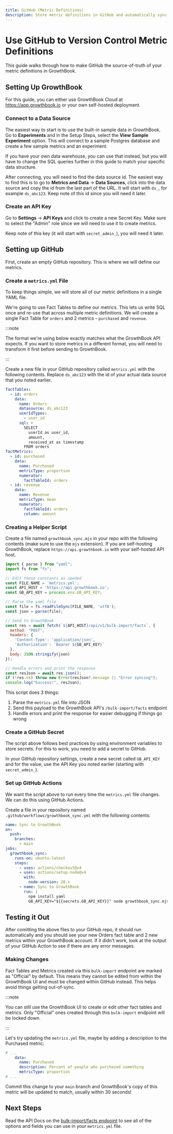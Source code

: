 ```yaml
---
title: GitHub (Metric Definitions)
description: Store metric definitions in GitHub and automatically sync them to GrowthBook
---
```


# Use GitHub to Version Control Metric Definitions

This guide walks through how to make GitHub the source-of-truth of your metric definitions in GrowthBook.

## Setting Up GrowthBook

For this guide, you can either use GrowthBook Cloud at https://app.growthbook.io or your own self-hosted deployment.

### Connect to a Data Source

The easiest way to start is to use the built-in sample data in GrowthBook. Go to **Experiments** and in the Setup Steps, select the **View Sample Experiment** option. This will connect to a sample Postgres database and create a few sample metrics and an experiment.

If you have your own data warehouse, you can use that instead, but you will have to change the SQL queries further in this guide to match your specific data structure.

After connecting, you will need to find the data source id. The easiest way to find this is to go to **Metrics and Data** → **Data Sources**, click into the data source and copy the id from the last part of the URL. It will start with `ds_`, for example `ds_abc123`. Keep note of this id since you will need it later.

### Create an API Key

Go to **Settings** → **API Keys** and click to create a new Secret Key. Make sure to select the "Admin" role since we will need to use it to create metrics.

Keep note of this key (it will start with `secret_admin_`), you will need it later.

## Setting up GitHub

First, create an empty GitHub repository. This is where we will define our metrics.

### Create a `metrics.yml` File

To keep things simple, we will store all of our metric definitions in a single YAML file.

We're going to use Fact Tables to define our metrics. This lets us write SQL once and re-use that across multiple metric definitions. We will create a single Fact Table for `orders` and 2 metrics - `purchased` and `revenue`.

:::note

The format we're using below exactly matches what the GrowthBook API expects. If you want to store metrics in a different format, you will need to transform it first before sending to GrowthBook.

:::

Create a new file in your GitHub repository called `metrics.yml` with the following contents. Replace `ds_abc123` with the id of your actual data source that you noted earlier.

```yml
factTables:
  - id: orders
    data:
      name: Orders
      datasource: ds_abc123
      userIdTypes:
        - user_id
      sql: >
        SELECT
          userId as user_id,
          amount,
          received_at as timestamp
        FROM orders
factMetrics:
  - id: purchased
    data:
      name: Purchased
      metricType: proportion
      numerator:
        factTableId: orders
  - id: revenue
    data:
      name: Revenue
      metricType: mean
      numerator:
        factTableId: orders
        column: amount
```

### Creating a Helper Script

Create a file named `growthbook_sync.mjs` in your repo with the following contents (make sure to use the `mjs` extension). If you are self-hosting GrowthBook, replace `https://api.growthbook.io` with your self-hosted API host.

```js
import { parse } from "yaml";
import fs from "fs";

// Edit these constants as needed
const FILE_NAME = 'metrics.yml';
const API_HOST = 'https://api.growthbook.io';
const GB_API_KEY = process.env.GB_API_KEY;

// Parse the yaml file
const file = fs.readFileSync(FILE_NAME, 'utf8');
const json = parse(file);

// Send to GrowthBook
const res = await fetch(`${API_HOST}/api/v1/bulk-import/facts`, {
  method: "POST",
  headers: {
    'Content-Type': 'application/json',
    'Authorization': `Bearer ${GB_API_KEY}`
  },
  body: JSON.stringify(json)
});

// Handle errors and print the response
const resJson = await res.json();
if (!res.ok) throw new Error(resJson?.message || "Error syncing");
console.log("Success!", resJson);
```

This script does 3 things:

1. Parse the `metrics.yml` file into JSON
2. Send this payload to the GrowthBook API's `/bulk-import/facts` endpoint
3. Handle errors and print the response for easier debugging if things go wrong

### Create a GitHub Secret

The script above follows best practices by using environment variables to store secrets. For this to work, you need to add a secret to GitHub.

In your GitHub repository settings, create a new secret called `GB_API_KEY` and for the value, use the API Key you noted earlier (starting with `secret_admin_`).

### Set up GitHub Actions

We want the script above to run every time the `metrics.yml` file changes. We can do this using GitHub Actions.

Create a file in your repository named `.github/workflows/growthbook_sync.yml` with the following contents:

```yml
name: Sync to GrowthBook
on:
  push:
    branches:
      - main
jobs:
  growthbook_sync:
    runs-on: ubuntu-latest
    steps:
      - uses: actions/checkout@v4
      - uses: actions/setup-node@v4
        with:
          node-version: 20.x
      - name: Sync to GrowthBook
        run: |
          npm install yaml
          GB_API_KEY="${{secrets.GB_API_KEY}}" node growthbook_sync.mjs
```

## Testing it Out

After comitting the above files to your GitHub repo, it should run automatically and you should see your new Orders fact table and 2 new metrics within your GrowthBook account. If it didn't work, look at the output of your GitHub Action to see if there are any error messages.

### Making Changes

Fact Tables and Metrics created via this `bulk-import` endpoint are marked as "Official" by default. This means they cannot be edited from within the GrowthBook UI and must be changed within GitHub instead. This helps avoid things getting out-of-sync.

:::note

You can still use the GrowthBook UI to create or edit other fact tables and metrics. Only "Official" ones created through this `bulk-import` endpoint will be locked down.

:::

Let's try updating the `metrics.yml` file, maybe by adding a description to the Purchased metric:

```yml
# ...
    data:
      name: Purchased
      description: Percent of people who purchased something
      metricType: proportion
# ...
```

Commit this change to your `main` branch and GrowthBook's copy of this metric will be updated to match, usually within 30 seconds!

## Next Steps

Read the API Docs on the [bulk-import/facts endpoint](https://docs.growthbook.io/api#tag/fact-tables/operation/postBulkImportFacts) to see all of the options and fields you can use in your `metrics.yml` file.
